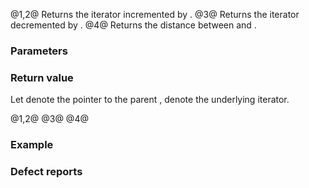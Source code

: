 {{title|operator+,-{{small|(ranges::transform_view::''iterator'')}}}}
{{cpp/ranges/transform_view/navbar}}

{{dcl begin}}
{{dcl|num=1|since=c++20|1=
friend constexpr /*iterator*/ operator+( /*iterator*/ i, difference_type n )
    requires ranges::random_access_range&lt;Base&gt;;
}}
{{dcl|num=2|since=c++20|1=
friend constexpr /*iterator*/ operator+( difference_type n, /*iterator*/ i )
    requires ranges::random_access_range&lt;Base&gt;;
}}
{{dcl|num=3|since=c++20|1=
friend constexpr /*iterator*/ operator-( /*iterator*/ i, difference_type n )
    requires ranges::random_access_range&lt;Base&gt;;
}}
{{dcl|num=4|since=c++20|1=
friend constexpr difference_type operator-( const /*iterator*/&amp; x,
                                            const /*iterator*/&amp; y )
    requires std::sized_sentinel_for&lt;ranges::iterator_t&lt;Base&gt;,
                                     ranges::iterator_t&lt;Base&gt;&gt;;
}}
{{dcl end}}

@1,2@ Returns the iterator {{c|i}} incremented by {{c|n}}.
@3@ Returns the iterator {{c|i}} decremented by {{c|n}}.
@4@ Returns the distance between {{c|x}} and {{c|y}}.

{{cpp/hidden friend|{{tt|transform_view::''iterator''&lt;Const&gt;}}|plural=yes}}

===Parameters===
{{par begin}}
{{par|i, x, y|the iterators.}}
{{par|n|position relative to current location.}}
{{par end}}

===Return value===
Let {{tt|parent_}} denote the pointer to the parent {{tt|transform_view}}, {{tt|current_}} denote the underlying iterator.

@1,2@ {{c|/*iterator*/{*i.parent_, i.current_ + n}&lt;!----&gt;}}
@3@ {{c|/*iterator*/{*i.parent_, i.current_ - n}&lt;!----&gt;}}
@4@ {{c|x.current_ - y.current_}}

===Example===
{{example
|code=
|output=
}}

===Defect reports===
{{dr list begin}}
{{dr list item|wg=lwg|dr=3483|std=C++20|before={{tt|transform_view::iterator}}'s difference is overconstrained|after=requirement is relaxed}}
{{dr list end}}

{{langlinks|de|es|ja|ru|zh}}